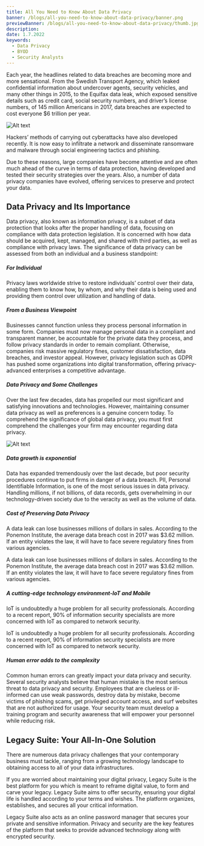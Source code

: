 ---
title: All You Need to Know About Data Privacy
banner: /blogs/all-you-need-to-know-about-data-privacy/banner.png
previewBanner: /blogs/all-you-need-to-know-about-data-privacy/thumb.jpg
description:
date: 1.7.2022
keywords:
  - Data Privacy
  - BYOD
  - Security Analysts
---

Each year, the headlines related to data breaches are becoming more and more sensational. From the Swedish Transport Agency, which leaked confidential information about undercover agents, security vehicles, and many other things in 2015, to the Equifax data leak, which exposed sensitive details such as credit card, social security numbers, and driver’s license numbers, of 145 million Americans in 2017, data breaches are expected to cost everyone $6 trillion per year.

![Alt text](/blogs/all-you-need-to-know-about-data-privacy/1.png)

Hackers’ methods of carrying out cyberattacks have also developed recently. It is now easy to infiltrate a network and disseminate ransomware and malware through social engineering tactics and phishing.

Due to these reasons, large companies have become attentive and are often much ahead of the curve in terms of data protection, having developed and tested their security strategies over the years. Also, a number of data privacy companies have evolved, offering services to preserve and protect your data.

## Data Privacy and Its Importance

Data privacy, also known as information privacy, is a subset of data protection that looks after the proper handling of data, focusing on compliance with data protection legislation. It is concerned with how data should be acquired, kept, managed, and shared with third parties, as well as compliance with privacy laws.
The significance of data privacy can be assessed from both an individual and a business standpoint:

##### For Individual

Privacy laws worldwide strive to restore individuals’ control over their data, enabling them to know how, by whom, and why their data is being used and providing them control over utilization and handling of data.

##### From a Business Viewpoint

Businesses cannot function unless they process personal information in some form. Companies must now manage personal data in a compliant and transparent manner, be accountable for the private data they process, and follow privacy standards in order to remain compliant. Otherwise, companies risk massive regulatory fines, customer dissatisfaction, data breaches, and investor appeal. However, privacy legislation such as GDPR has pushed some organizations into digital transformation, offering privacy-advanced enterprises a competitive advantage.

##### Data Privacy and Some Challenges

Over the last few decades, data has propelled our most significant and satisfying innovations and technologies. However, maintaining consumer data privacy as well as preferences is a genuine concern today. To comprehend the significance of global data privacy, you must first comprehend the challenges your firm may encounter regarding data privacy.

![Alt text](/blogs/all-you-need-to-know-about-data-privacy/2.png)

##### Data growth is exponential

Data has expanded tremendously over the last decade, but poor security procedures continue to put firms in danger of a data breach. PII, Personal Identifiable Information, is one of the most serious issues in data privacy. Handling millions, if not billions, of data records, gets overwhelming in our technology-driven society due to the veracity as well as the volume of data.

##### Cost of Preserving Data Privacy

A data leak can lose businesses millions of dollars in sales. According to the Ponemon Institute, the average data breach cost in 2017 was $3.62 million. If an entity violates the law, it will have to face severe regulatory fines from various agencies.

A data leak can lose businesses millions of dollars in sales. According to the Ponemon Institute, the average data breach cost in 2017 was $3.62 million. If an entity violates the law, it will have to face severe regulatory fines from various agencies.

##### A cutting-edge technology environment-IoT and Mobile

IoT is undoubtedly a huge problem for all security professionals. According to a recent report, 90% of information security specialists are more concerned with IoT as compared to network security.

IoT is undoubtedly a huge problem for all security professionals. According to a recent report, 90% of information security specialists are more concerned with IoT as compared to network security.

##### Human error adds to the complexity

Common human errors can greatly impact your data privacy and security. Several security analysts believe that human mistake is the most serious threat to data privacy and security. Employees that are clueless or ill-informed can use weak passwords, destroy data by mistake, become victims of phishing scams, get privileged account access, and surf websites that are not authorized for usage. Your security team must develop a training program and security awareness that will empower your personnel while reducing risk.

## Legacy Suite: Your All-In-One Solution

There are numerous data privacy challenges that your contemporary business must tackle, ranging from a growing technology landscape to obtaining access to all of your data infrastructures.

If you are worried about maintaining your digital privacy, Legacy Suite is the best platform for you which is meant to reframe digital value, to form and carve your legacy. Legacy Suite aims to offer security, ensuring your digital life is handled according to your terms and wishes. The platform organizes, establishes, and secures all your critical information.

Legacy Suite also acts as an online password manager that secures your private and sensitive information. Privacy and security are the key features of the platform that seeks to provide advanced technology along with encrypted security.

